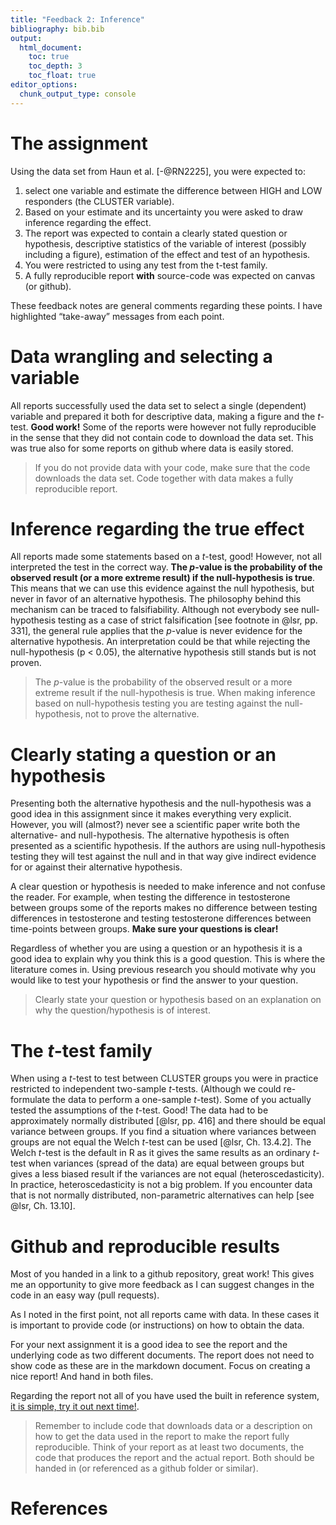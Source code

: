 ```yaml
---
title: "Feedback 2: Inference"
bibliography: bib.bib
output:
  html_document:
    toc: true
    toc_depth: 3
    toc_float: true
editor_options: 
  chunk_output_type: console
---
```


# The assignment

Using the data set from Haun et al. [-@RN2225], you were expected to:

1. select one variable and estimate the difference between HIGH and LOW responders (the CLUSTER variable).
2. Based on your estimate and its uncertainty you were asked to draw inference regarding the effect. 
3. The report was expected to contain a clearly stated question or hypothesis, descriptive statistics of the variable of interest (possibly including a figure), estimation of the effect and test of an hypothesis.
4. You were restricted to using any test from the t-test family.
5. A fully reproducible report **with** source-code was expected on canvas (or github).

These feedback notes are general comments regarding these points. I have highlighted "take-away" messages from each point.

# Data wrangling and selecting a variable

All reports successfully used the data set to select a single (dependent) variable and prepared it both for descriptive data, making a figure and the *t*-test. **Good work!** Some of the reports were however not fully reproducible in the sense that they did not contain code to download the data set. This was true also for some reports on github where data is easily stored. 

> If you do not provide data with your code, make sure that the code downloads the data set. Code together with data makes a fully reproducible report. 

# Inference regarding the true effect

All reports made some statements based on a *t*-test, good! However, not all interpreted the test in the correct way. __The *p*-value is the probability of the observed result (or a more extreme result) if the null-hypothesis is true__. This means that we can use this evidence against the null hypothesis, but never in favor of an alternative hypothesis. The philosophy behind this mechanism can be traced to falsifiability. Although not everybody see null-hypothesis testing as a case of strict falsification [see footnote in @lsr, pp. 331], the general rule applies that the *p*-value is never evidence for the alternative hypothesis. An interpretation could be that while rejecting the null-hypothesis (p < 0.05), the alternative hypothesis still stands but is not proven.

> The *p*-value is the probability of the observed result or a more extreme result if the null-hypothesis is true. When making inference based on null-hypothesis testing you are testing against the null-hypothesis, not to prove the alternative.

# Clearly stating a question or an hypothesis

Presenting both the alternative hypothesis and the null-hypothesis was a good idea in this assignment since it makes everything very explicit. However, you will (almost?) never see a scientific paper write both the alternative- and null-hypothesis. The alternative hypothesis is often presented as a scientific hypothesis. If the authors are using null-hypothesis testing they will test against the null and in that way give indirect evidence for or against their alternative hypothesis. 

A clear question or hypothesis is needed to make inference and not confuse the reader. For example, when testing the difference in testosterone between groups some of the reports makes no difference between testing differences in testosterone and testing testosterone differences between time-points between groups. **Make sure your questions is clear!**

Regardless of whether you are using a question or an hypothesis it is a good idea to explain why you think this is a good question. This is where the literature comes in. Using previous research you should motivate why you would like to test your hypothesis or find the answer to your question. 

> Clearly state your question or hypothesis based on an explanation on why the question/hypothesis is of interest.

# The *t*-test family

When using a *t*-test to test between CLUSTER groups you were in practice restricted to independent two-sample *t*-tests. (Although we could re-formulate the data to perform a one-sample *t*-test). Some of you actually tested the assumptions of the *t*-test. Good! The data had to be approximately normally distributed [@lsr, pp. 416] and there should be equal variance between groups. If you find a situation where variances between groups are not equal the Welch *t*-test can be used  [@lsr, Ch. 13.4.2]. The Welch *t*-test is the default in R as it gives the same results as an ordinary *t*-test when variances (spread of the data) are equal between groups but gives a less biased result if the variances are not equal (heteroscedasticity). In practice, heteroscedasticity is not a big problem. If you encounter data that is not normally distributed, non-parametric alternatives can help [see @lsr, Ch. 13.10].

# Github and reproducible results

Most of you handed in a link to a github repository, great work! This gives me an opportunity to give more feedback as I can suggest changes in the code in an easy way (pull requests).

As I noted in the first point, not all reports came with data. In these cases it is important to provide code (or instructions) on how to obtain the data.

For your next assignment it is a good idea to see the report and the underlying code as two different documents. The report does not need to show code as these are in the markdown document. Focus on creating a nice report! And hand in both files.

Regarding the report not all of you have used the built in reference system, [it is simple, try it out next time!](https://rmarkdown.rstudio.com/authoring_bibliographies_and_citations.html). 

> Remember to include code that downloads data or a description on how to get the data used in the report to make the report fully reproducible. Think of your report as at least two documents, the code that produces the report and the actual report. Both should be handed in (or referenced as a github folder or similar). 



# References